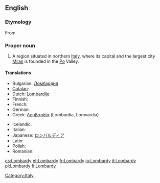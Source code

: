 ==English==
{{wikipedia}}

===Etymology===
From {{etyl|la}}

===Proper noun===
{{en-proper noun}}

# A region situated in northern [[Italy]], where its capital and the largest city [[Milan]] is founded in the [[Po]] Valley.

====Translations====
{{trans-top|region in northern Italy}}
* Bulgarian: [[Ломбардия]]
* [[Catalan]]: {{t|ca|Llombardia|f}}
* Dutch: [[Lombardije]] {{n}}
* Finnish: {{t-|fi|Lombardia}}
* French: {{t+|fr|Lombardie|f}}
* German: {{t+|de|Lombardei|f}}
* Greek: [[Λομβαρδία]] {{f}} (Lombardia, Lomvardia)
{{trans-mid}}
* Icelandic: {{t|is|Langbarðaland|n}}
* Italian: {{t+|it|Lombardia|f}}
* Japanese: [[ロンバルディア]]
* Latin: {{t-|la|Lombardia}}
* Polish: {{t+|pl|Lombardia|f}}
* Romanian: {{t-|ro|Lombardia|f}}
{{trans-bottom}}

[[Category:Italy]]

[[cs:Lombardy]]
[[et:Lombardy]]
[[fr:Lombardy]]
[[io:Lombardy]]
[[it:Lombardy]]
[[pl:Lombardy]]
[[fi:Lombardy]]